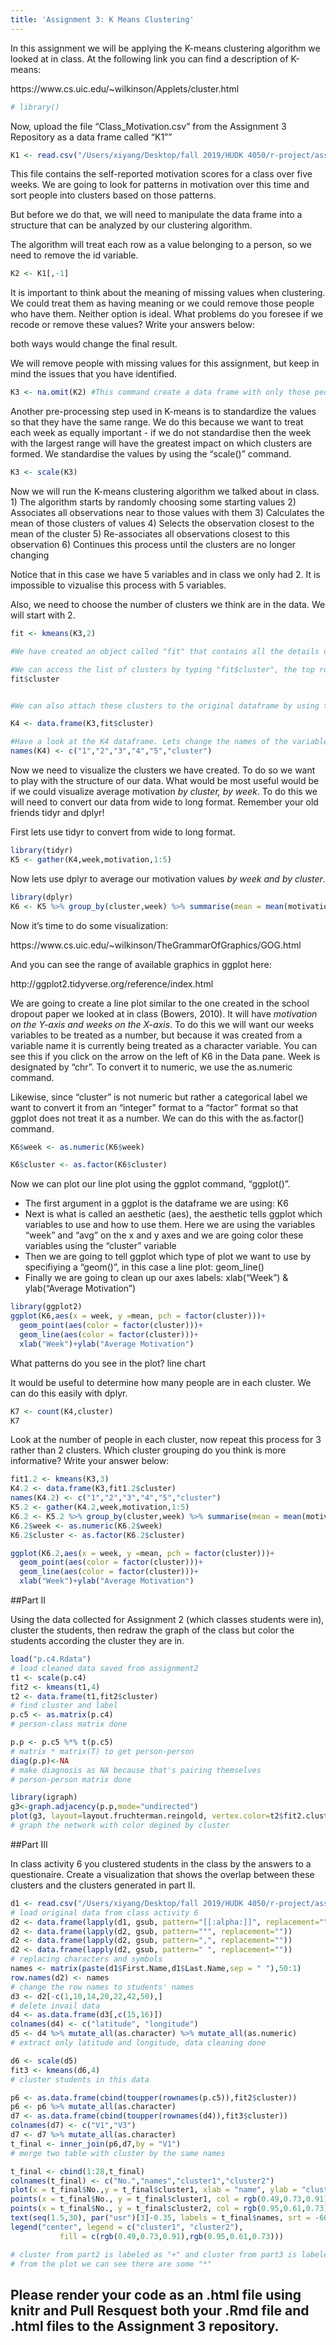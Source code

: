 ```yaml
---
title: 'Assignment 3: K Means Clustering'
---
```


In this assignment we will be applying the K-means clustering algorithm we looked at in class. At the following link you can find a description of K-means:

https://www.cs.uic.edu/~wilkinson/Applets/cluster.html


```r
# library()
```

Now, upload the file "Class_Motivation.csv" from the Assignment 3 Repository as a data frame called "K1""
```r

K1 <- read.csv("/Users/xiyang/Desktop/fall 2019/HUDK 4050/r-project/assignment/assignment3/Class_Motivation.csv")

```

This file contains the self-reported motivation scores for a class over five weeks. We are going to look for patterns in motivation over this time and sort people into clusters based on those patterns.

But before we do that, we will need to manipulate the data frame into a structure that can be analyzed by our clustering algorithm.

The algorithm will treat each row as a value belonging to a person, so we need to remove the id variable.

```r

K2 <- K1[,-1]

```

It is important to think about the meaning of missing values when clustering. We could treat them as having meaning or we could remove those people who have them. Neither option is ideal. What problems do you foresee if we recode or remove these values? Write your answers below:

both ways would change the final result. 


We will remove people with missing values for this assignment, but keep in mind the issues that you have identified.


```r

K3 <- na.omit(K2) #This command create a data frame with only those people with no missing values. It "omits" all rows with missing values, also known as a "listwise deletion". EG - It runs down the list deleting rows as it goes.

```

Another pre-processing step used in K-means is to standardize the values so that they have the same range. We do this because we want to treat each week as equally important - if we do not standardise then the week with the largest range will have the greatest impact on which clusters are formed. We standardise the values by using the "scale()" command.

```r

K3 <- scale(K3)

```


Now we will run the K-means clustering algorithm we talked about in class. 
1) The algorithm starts by randomly choosing some starting values 
2) Associates all observations near to those values with them
3) Calculates the mean of those clusters of values
4) Selects the observation closest to the mean of the cluster
5) Re-associates all observations closest to this observation
6) Continues this process until the clusters are no longer changing

Notice that in this case we have 5 variables and in class we only had 2. It is impossible to vizualise this process with 5 variables.

Also, we need to choose the number of clusters we think are in the data. We will start with 2.

```r

fit <- kmeans(K3,2)

#We have created an object called "fit" that contains all the details of our clustering including which observations belong to each cluster.

#We can access the list of clusters by typing "fit$cluster", the top row corresponds to the original order the rows were in. Notice we have deleted some rows.
fit$cluster


#We can also attach these clusters to the original dataframe by using the "data.frame" command to create a new data frame called K4.

K4 <- data.frame(K3,fit$cluster)

#Have a look at the K4 dataframe. Lets change the names of the variables to make it more convenient with the names() command.
names(K4) <- c("1","2","3","4","5","cluster")

```

Now we need to visualize the clusters we have created. To do so we want to play with the structure of our data. What would be most useful would be if we could visualize average motivation _by cluster, by week_. To do this we will need to convert our data from wide to long format. Remember your old friends tidyr and dplyr!

First lets use tidyr to convert from wide to long format.
```r
library(tidyr)
K5 <- gather(K4,week,motivation,1:5)

```

Now lets use dplyr to average our motivation values _by week and by cluster_.

```r
library(dplyr)
K6 <- K5 %>% group_by(cluster,week) %>% summarise(mean = mean(motivation))

```

Now it's time to do some visualization: 

https://www.cs.uic.edu/~wilkinson/TheGrammarOfGraphics/GOG.html

And you can see the range of available graphics in ggplot here:

http://ggplot2.tidyverse.org/reference/index.html

We are going to create a line plot similar to the one created in the school dropout paper we looked at in class (Bowers, 2010). It will have _motivation on the Y-axis and weeks on the X-axis_. To do this we will want our weeks variables to be treated as a number, but because it was created from a variable name it is currently being treated as a character variable. You can see this if you click on the arrow on the left of K6 in the Data pane. Week is designated by "chr". To convert it to numeric, we use the as.numeric command. 

Likewise, since "cluster" is not numeric but rather a categorical label we want to convert it from an "integer" format to a "factor" format so that ggplot does not treat it as a number. We can do this with the as.factor() command.

```r

K6$week <- as.numeric(K6$week)

K6$cluster <- as.factor(K6$cluster)

```

Now we can plot our line plot using the ggplot command, "ggplot()".

- The first argument in a ggplot is the dataframe we are using: K6
- Next is what is called an aesthetic (aes), the aesthetic tells ggplot which variables to use and how to use them. Here we are using the variables "week" and "avg" on the x and y axes and we are going color these variables using the "cluster" variable
- Then we are going to tell ggplot which type of plot we want to use by specifiying a "geom()", in this case a line plot: geom_line()
- Finally we are going to clean up our axes labels: xlab("Week") & ylab("Average Motivation")

```r
library(ggplot2)
ggplot(K6,aes(x = week, y =mean, pch = factor(cluster)))+
  geom_point(aes(color = factor(cluster)))+
  geom_line(aes(color = factor(cluster)))+
  xlab("Week")+ylab("Average Motivation")

```

What patterns do you see in the plot?
line chart


It would be useful to determine how many people are in each cluster. We can do this easily with dplyr.

```r
K7 <- count(K4,cluster)
K7
```

Look at the number of people in each cluster, now repeat this process for 3 rather than 2 clusters. Which cluster grouping do you think is more informative? Write your answer below:

```r
fit1.2 <- kmeans(K3,3)
K4.2 <- data.frame(K3,fit1.2$cluster)
names(K4.2) <- c("1","2","3","4","5","cluster")
K5.2 <- gather(K4.2,week,motivation,1:5)
K6.2 <- K5.2 %>% group_by(cluster,week) %>% summarise(mean = mean(motivation))
K6.2$week <- as.numeric(K6.2$week)
K6.2$cluster <- as.factor(K6.2$cluster)

ggplot(K6.2,aes(x = week, y =mean, pch = factor(cluster)))+
  geom_point(aes(color = factor(cluster)))+
  geom_line(aes(color = factor(cluster)))+
  xlab("Week")+ylab("Average Motivation")

```

##Part II

Using the data collected for Assignment 2 (which classes students were in), cluster the students, then redraw the graph of the class but color the students according the cluster they are in.

```r
load("p.c4.Rdata")
# load cleaned data saved from assignment2
t1 <- scale(p.c4)
fit2 <- kmeans(t1,4)
t2 <- data.frame(t1,fit2$cluster)
# find cluster and label
p.c5 <- as.matrix(p.c4)   
# person-class matrix done

p.p <- p.c5 %*% t(p.c5) 
# matrix * matrix(T) to get person-person
diag(p.p)<-NA   
# make diagnosis as NA because that's pairing themselves
# person-person matrix done

library(igraph)
g3<-graph.adjacency(p.p,mode="undirected")
plot(g3, layout=layout.fruchterman.reingold, vertex.color=t2$fit2.cluster)  
# graph the network with color degined by cluster


```
##Part III

In class activity 6 you clustered students in the class by the answers to a questionaire. Create a visualization that shows the overlap between these clusters and the clusters generated in part II.

```r
d1 <- read.csv("/Users/xiyang/Desktop/fall 2019/HUDK 4050/r-project/assignment/class-activity-6/HUDK405019-clustering.csv")
# load original data from class activity 6
d2 <- data.frame(lapply(d1, gsub, pattern="[[:alpha:]]", replacement=""))
d2 <- data.frame(lapply(d2, gsub, pattern="°", replacement=""))
d2 <- data.frame(lapply(d2, gsub, pattern=",", replacement=""))
d2 <- data.frame(lapply(d2, gsub, pattern=" ", replacement=""))
# replacing characters and symbols
names <- matrix(paste(d1$First.Name,d1$Last.Name,sep = " "),50:1)
row.names(d2) <- names
# change the row names to students' names
d3 <- d2[-c(1,10,14,20,22,42,50),]
# delete invail data
d4 <- as.data.frame(d3[,c(15,16)])
colnames(d4) <- c("latitude", "longitude")
d5 <- d4 %>% mutate_all(as.character) %>% mutate_all(as.numeric)
# extract only latitude and longitude, data cleaning done

d6 <- scale(d5)
fit3 <- kmeans(d6,4)
# cluster students in this data

p6 <- as.data.frame(cbind(toupper(rownames(p.c5)),fit2$cluster))
p6 <- p6 %>% mutate_all(as.character)
d7 <- as.data.frame(cbind(toupper(rownames(d4)),fit3$cluster))
colnames(d7) <- c("V1","V3")
d7 <- d7 %>% mutate_all(as.character)
t_final <- inner_join(p6,d7,by = "V1")
# merge two table with cluster by the same names

t_final <- cbind(1:28,t_final)
colnames(t_final) <- c("No.","names","cluster1","cluster2")
plot(x = t_final$No.,y = t_final$cluster1, xlab = "name", ylab = "cluster", main = "overlapping cluster", type = "n",xaxt = "n")
points(x = t_final$No., y = t_final$cluster1, col = rgb(0.49,0.73,0.91), pch = 3)
points(x = t_final$No., y = t_final$cluster2, col = rgb(0.95,0.61,0.73), pch = 4)
text(seq(1.5,30), par("usr")[3]-0.35, labels = t_final$names, srt = -60, pos = 1, xpd = TRUE,cex = 0.6)
legend("center", legend = c("cluster1", "cluster2"),
           fill = c(rgb(0.49,0.73,0.91),rgb(0.95,0.61,0.73)))

# cluster from part2 is labeled as "+" and cluster from part3 is labeled as "×"，so the overlap would be "*"
# from the plot we can see there are some "*"

```

## Please render your code as an .html file using knitr and Pull Resquest both your .Rmd file and .html files to the Assignment 3 repository.



